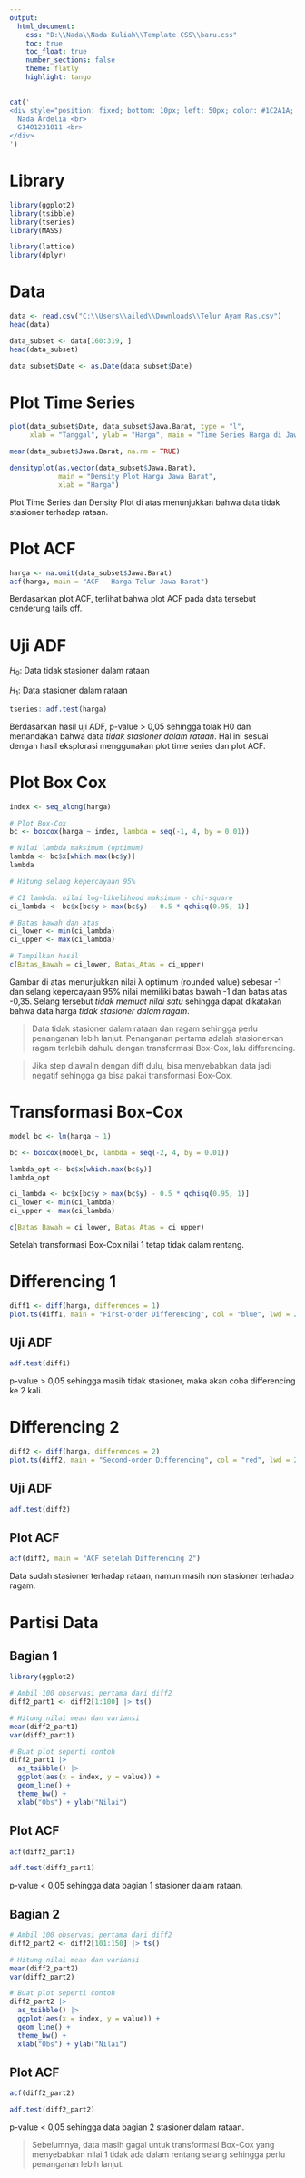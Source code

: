 ---
output: 
  html_document:
    css: "D:\\Nada\\Nada Kuliah\\Template CSS\\baru.css"
    toc: true
    toc_float: true
    number_sections: false
    theme: flatly
    highlight: tango
---

```{r,echo=FALSE, results='asis'}
cat('
<div style="position: fixed; bottom: 10px; left: 50px; color: #1C2A1A; font-weight: bold;">
  Nada Ardelia <br>
  G1401231011 <br>
</div>
')
```


# Library

```{r, message=FALSE, warning=FALSE}
library(ggplot2)
library(tsibble)
library(tseries)
library(MASS)
```

```{r, message=FALSE, warning=FALSE}
library(lattice)
library(dplyr)
```


# Data

```{r}
data <- read.csv("C:\\Users\\ailed\\Downloads\\Telur Ayam Ras.csv")
head(data)
```

```{r}
data_subset <- data[160:319, ]
head(data_subset)
```

```{r}
data_subset$Date <- as.Date(data_subset$Date)
```


# Plot Time Series

```{r}
plot(data_subset$Date, data_subset$Jawa.Barat, type = "l",
     xlab = "Tanggal", ylab = "Harga", main = "Time Series Harga di Jawa Barat")
```

```{r}
mean(data_subset$Jawa.Barat, na.rm = TRUE)
```

```{r}
densityplot(as.vector(data_subset$Jawa.Barat),
            main = "Density Plot Harga Jawa Barat",
            xlab = "Harga")
```


Plot Time Series dan Density Plot di atas menunjukkan bahwa data tidak stasioner terhadap rataan.


# Plot ACF

```{r}
harga <- na.omit(data_subset$Jawa.Barat)
acf(harga, main = "ACF - Harga Telur Jawa Barat")
```

Berdasarkan plot ACF, terlihat bahwa plot ACF pada data tersebut cenderung tails off.


# Uji ADF

$H_0$: Data tidak stasioner dalam rataan

$H_1$: Data stasioner dalam rataan

```{r}
tseries::adf.test(harga)
```
Berdasarkan hasil uji ADF, p-value > 0,05 sehingga tolak H0 dan menandakan bahwa data *tidak stasioner dalam rataan*.  Hal ini sesuai dengan hasil eksplorasi menggunakan plot time series dan plot ACF.


# Plot Box Cox

```{r}
index <- seq_along(harga)

# Plot Box-Cox
bc <- boxcox(harga ~ index, lambda = seq(-1, 4, by = 0.01))

```


```{r}
# Nilai lambda maksimum (optimum)
lambda <- bc$x[which.max(bc$y)]
lambda
```


```{r}
# Hitung selang kepercayaan 95%

# CI lambda: nilai log-likelihood maksimum - chi-square
ci_lambda <- bc$x[bc$y > max(bc$y) - 0.5 * qchisq(0.95, 1)]

# Batas bawah dan atas
ci_lower <- min(ci_lambda)
ci_upper <- max(ci_lambda)

# Tampilkan hasil
c(Batas_Bawah = ci_lower, Batas_Atas = ci_upper)

```
Gambar di atas menunjukkan nilai λ optimum (rounded value) sebesar -1 dan selang kepercayaan 95% nilai memiliki batas bawah -1 dan batas atas -0,35. Selang tersebut *tidak memuat nilai satu* sehingga dapat dikatakan bahwa data harga *tidak stasioner dalam ragam*.

>Data tidak stasioner dalam rataan dan ragam sehingga perlu penanganan lebih lanjut. Penanganan pertama adalah stasionerkan ragam terlebih dahulu dengan transformasi Box-Cox, lalu differencing. 

>Jika step diawalin dengan diff dulu, bisa menyebabkan data jadi negatif sehingga ga bisa pakai transformasi Box-Cox.

# Transformasi Box-Cox

```{r}
model_bc <- lm(harga ~ 1)
```

```{r}
bc <- boxcox(model_bc, lambda = seq(-2, 4, by = 0.01))
```

```{r}
lambda_opt <- bc$x[which.max(bc$y)]
lambda_opt
```

```{r}
ci_lambda <- bc$x[bc$y > max(bc$y) - 0.5 * qchisq(0.95, 1)]
ci_lower <- min(ci_lambda)
ci_upper <- max(ci_lambda)
```

```{r}

c(Batas_Bawah = ci_lower, Batas_Atas = ci_upper)
```
Setelah transformasi Box-Cox nilai 1 tetap tidak dalam rentang.

# Differencing 1

```{r}
diff1 <- diff(harga, differences = 1)
plot.ts(diff1, main = "First-order Differencing", col = "blue", lwd = 2)
```


## Uji ADF

```{r}
adf.test(diff1)
```

p-value > 0,05 sehingga masih tidak stasioner, maka akan coba differencing ke 2 kali.

# Differencing 2

```{r}
diff2 <- diff(harga, differences = 2)
plot.ts(diff2, main = "Second-order Differencing", col = "red", lwd = 2)
```

## Uji ADF

```{r}
adf.test(diff2)
```
## Plot ACF

```{r}
acf(diff2, main = "ACF setelah Differencing 2")
```


Data sudah stasioner terhadap rataan, namun masih non stasioner terhadap ragam.


# Partisi Data

## Bagian 1

```{r}
library(ggplot2)
```

```{r}
# Ambil 100 observasi pertama dari diff2
diff2_part1 <- diff2[1:100] |> ts()

# Hitung nilai mean dan variansi
mean(diff2_part1)
var(diff2_part1)

# Buat plot seperti contoh
diff2_part1 |>
  as_tsibble() |>
  ggplot(aes(x = index, y = value)) +
  geom_line() +
  theme_bw() +
  xlab("Obs") + ylab("Nilai")
```


## Plot ACF

```{r}
acf(diff2_part1)
```

```{r}
adf.test(diff2_part1)
```

p-value < 0,05 sehingga data bagian 1 stasioner dalam rataan.


## Bagian 2

```{r}
# Ambil 100 observasi pertama dari diff2
diff2_part2 <- diff2[101:150] |> ts()

# Hitung nilai mean dan variansi
mean(diff2_part2)
var(diff2_part2)

# Buat plot seperti contoh
diff2_part2 |>
  as_tsibble() |>
  ggplot(aes(x = index, y = value)) +
  geom_line() +
  theme_bw() +
  xlab("Obs") + ylab("Nilai")
```

## Plot ACF

```{r}
acf(diff2_part2)
```

```{r}
adf.test(diff2_part2)
```
p-value < 0,05 sehingga data bagian 2 stasioner dalam rataan.

>Sebelumnya, data masih gagal untuk transformasi Box-Cox yang menyebabkan nilai 1 tidak ada dalam rentang selang sehingga perlu penanganan lebih lanjut.
